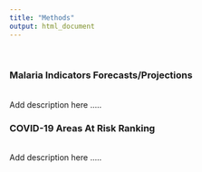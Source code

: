 ```yaml
---
title: "Methods"
output: html_document
---
```


<br/>

### Malaria Indicators Forecasts/Projections
<br/>
Add description here .....


### COVID-19 Areas At Risk Ranking
<br/>
Add description here .....